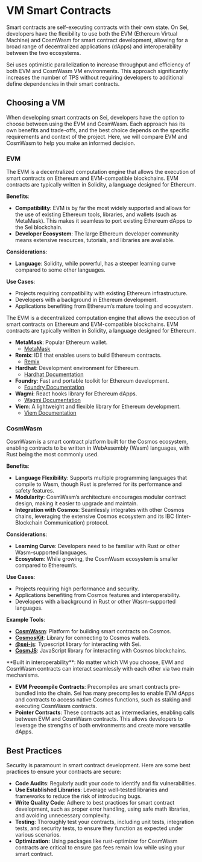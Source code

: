 
# VM Smart Contracts

Smart contracts are self-executing contracts with their own state. On Sei,
developers have the flexibility to use both the EVM (Ethereum Virtual Machine)
and CosmWasm for smart contract development, allowing for a broad range of
decentralized applications (dApps) and interoperability between the two
ecosystems.

<Callout color="red" mt="xl">
  Sei uses optimistic parallelization to increase throughput and efficiency of both EVM and CosmWasm VM environments. This approach significantly increases the number of TPS without requiring developers to additional define dependencies in their smart contracts.
</Callout>

## Choosing a VM

When developing smart contracts on Sei, developers have the option to choose
between using the EVM and CosmWasm. Each approach has its own benefits and
trade-offs, and the best choice depends on the specific requirements and context
of the project. Here, we will compare EVM and CosmWasm to help you make an
informed decision.

### EVM

The EVM is a decentralized computation engine that allows the execution of smart
contracts on Ethereum and EVM-compatible blockchains. EVM contracts are
typically written in Solidity, a language designed for Ethereum.

**Benefits**:

- **Compatibility**: EVM is by far the most widely supported and allows for the
  use of existing Ethereum tools, libraries, and wallets (such as MetaMask).
  This makes it seamless to port existing Ethereum dApps to the Sei blockchain.
- **Developer Ecosystem**: The large Ethereum developer community means
  extensive resources, tutorials, and libraries are available.

**Considerations**:

- **Language**: Solidity, while powerful, has a steeper learning curve compared
  to some other languages.

**Use Cases**:

- Projects requiring compatibility with existing Ethereum infrastructure.
- Developers with a background in Ethereum development.
- Applications benefiting from Ethereum’s mature tooling and ecosystem.

The EVM is a decentralized computation engine that allows the execution of smart
contracts on Ethereum and EVM-compatible blockchains. EVM contracts are
typically written in Solidity, a language designed for Ethereum.

- **MetaMask**: Popular Ethereum wallet.
  - [MetaMask](https://metamask.io/)
- **Remix**: IDE that enables users to build Ethereum contracts.
  - [Remix](https://remix.ethereum.org/)
- **Hardhat**: Development environment for Ethereum.
  - [Hardhat Documentation](https://hardhat.org/hardhat-runner/docs/getting-started)
- **Foundry**: Fast and portable toolkit for Ethereum development.
  - [Foundry Documentation](https://github.com/foundry-rs/foundry)
- **Wagmi**: React hooks library for Ethereum dApps.
  - [Wagmi Documentation](https://wagmi.sh/)
- **Viem**: A lightweight and flexible library for Ethereum development.
  - [Viem Documentation](https://viem.sh/)

### CosmWasm

CosmWasm is a smart contract platform built for the Cosmos ecosystem, enabling
contracts to be written in WebAssembly (Wasm) languages, with Rust being the
most commonly used.

**Benefits**:

- **Language Flexibility**: Supports multiple programming languages that compile
  to Wasm, though Rust is preferred for its performance and safety features.
- **Modularity**: CosmWasm’s architecture encourages modular contract design,
  making it easier to upgrade and maintain.
- **Integration with Cosmos**: Seamlessly integrates with other Cosmos chains,
  leveraging the extensive Cosmos ecosystem and its IBC (Inter-Blockchain
  Communication) protocol.

**Considerations**:

- **Learning Curve**: Developers need to be familiar with Rust or other
  Wasm-supported languages.
- **Ecosystem**: While growing, the CosmWasm ecosystem is smaller compared to
  Ethereum’s.

**Use Cases**:

- Projects requiring high performance and security.
- Applications benefiting from Cosmos features and interoperability.
- Developers with a background in Rust or other Wasm-supported languages.

**Example Tools**:

- **[CosmWasm](https://docs.cosmwasm.com/)**: Platform for building smart
  contracts on Cosmos.
- **[CosmosKit](https://github.com/cosmology-tech/cosmos-kit)**: Library for
  connecting to Cosmos wallets.
- **[@sei-js](https://github.com/sei-protocol/sei-js)**: Typescript library for
  interacting with Sei.
- **[CosmJS](https://cosmos.github.io/cosmjs/)**: JavaScript library for
  interacting with Cosmos blockchains.

<Callout type="info" emoji="ℹ️">
   **Built in interoperability**:
   No matter which VM you choose, EVM and CosmWasm contracts can interact seamlessly with each other via two main mechanisms.

- **EVM Precompile Contracts**: Precompiles are smart contracts pre-bundled into
  the chain. Sei has many precompiles to enable EVM dApps and contracts to
  access native Cosmos functions, such as staking and executing CosmWasm
  contracts.
- **Pointer Contracts**: These contracts act as intermediaries, enabling calls
  between EVM and CosmWasm contracts. This allows developers to leverage the
  strengths of both environments and create more versatile dApps.

</Callout>

## Best Practices

Security is paramount in smart contract development. Here are some best
practices to ensure your contracts are secure:

- **Code Audits**: Regularly audit your code to identify and fix
  vulnerabilities.
- **Use Established Libraries**: Leverage well-tested libraries and frameworks
  to reduce the risk of introducing bugs.
- **Write Quality Code**: Adhere to best practices for smart contract
  development, such as proper error handling, using safe math libraries, and
  avoiding unnecessary complexity.
- **Testing**: Thoroughly test your contracts, including unit tests, integration
  tests, and security tests, to ensure they function as expected under various
  scenarios.
- **Optimization:** Using packages like rust-optimizer for CosmWasm contracts
  are critical to ensure gas fees remain low while using your smart contract.
